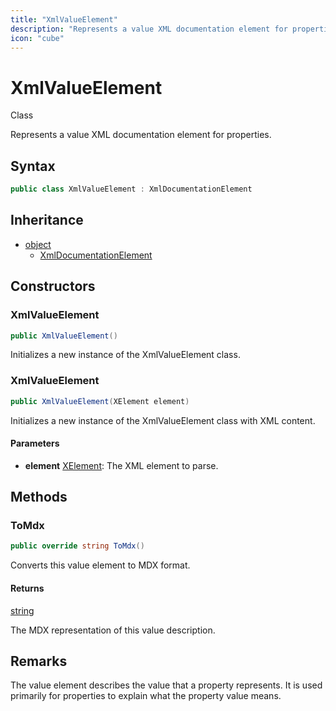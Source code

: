 ```yaml
---
title: "XmlValueElement"
description: "Represents a value XML documentation element for properties."
icon: "cube"
---
```


# XmlValueElement

<Badge variant="outline">Class</Badge>

Represents a value XML documentation element for properties.

## Syntax

```csharp
public class XmlValueElement : XmlDocumentationElement
```

## Inheritance

- [object](https://learn.microsoft.com/dotnet/api/system.object)
  - [XmlDocumentationElement](/api-reference/cloudnimble/easyaf/xmldocumentation/xmldocumentationelement)

## Constructors

### XmlValueElement

```csharp
public XmlValueElement()
```

Initializes a new instance of the XmlValueElement class.

### XmlValueElement

```csharp
public XmlValueElement(XElement element)
```

Initializes a new instance of the XmlValueElement class with XML content.

#### Parameters

- **element** [XElement](https://learn.microsoft.com/dotnet/api/system.xml.linq.xelement): The XML element to parse.


## Methods

### ToMdx

```csharp
public override string ToMdx()
```

Converts this value element to MDX format.

#### Returns

[string](https://learn.microsoft.com/dotnet/api/system.string)

The MDX representation of this value description.


## Remarks

The value element describes the value that a property represents.
It is used primarily for properties to explain what the property value means.

